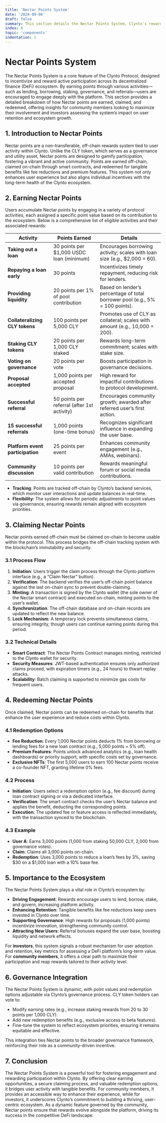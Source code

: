 ```yaml
---
title: 'Nectar Points System'
date: '2024-09-06'
draft: false
summary: This section details the Nectar Points System, Clynto's rewards mechanism for incentivizing user participation. It covers how points are earned through activities like lending, borrowing, staking, governance, and referrals, the process for claiming them on-chain, and their redemption for benefits such as fee reductions. Aimed at community members and investors, it highlights the system's role in fostering engagement within the ecosystem.
index: 6
topic: 'components'
indentation: 1
---
```


# Nectar Points System

The Nectar Points System is a core feature of the Clynto Protocol, designed to incentivize and reward active participation across its decentralized finance (DeFi) ecosystem. By earning points through various activities—such as lending, borrowing, staking, governance, and referrals—users are encouraged to engage deeply with the platform. This section provides a detailed breakdown of how Nectar points are earned, claimed, and redeemed, offering insights for community members looking to maximize their involvement and investors assessing the system’s impact on user retention and ecosystem growth.

## 1. Introduction to Nectar Points

Nectar points are a non-transferable, off-chain rewards system tied to user activity within Clynto. Unlike the CLY token, which serves as a governance and utility asset, Nectar points are designed to gamify participation, fostering a vibrant and active community. Points are earned off-chain, claimed on-chain through smart contracts, and redeemed for tangible benefits like fee reductions and premium features. This system not only enhances user experience but also aligns individual incentives with the long-term health of the Clynto ecosystem.

## 2. Earning Nectar Points

Users accumulate Nectar points by engaging in a variety of protocol activities, each assigned a specific point value based on its contribution to the ecosystem. Below is a comprehensive list of eligible activities and their associated rewards:

| **Activity**                  | **Points Earned**                         | **Details**                                                                 |
|-------------------------------|-------------------------------------------|-----------------------------------------------------------------------------|
| **Taking out a loan**         | 30 points per $1,000 USDC loan (minimum) | Encourages borrowing activity; scales with loan size (e.g., $2,000 = 60). |
| **Repaying a loan early**     | 30 points                                 | Incentivizes timely repayment, reducing risk for lenders.                  |
| **Providing liquidity**       | 20 points per 1% of pool contribution    | Based on lender’s percentage of total borrower pool (e.g., 5% = 100 points). |
| **Collateralizing CLY tokens**| 100 points per 5,000 CLY                 | Promotes use of CLY as collateral; scales with amount (e.g., 10,000 = 200). |
| **Staking CLY tokens**        | 20 points per 1,000 CLY staked           | Rewards long-term commitment; scales with stake size.                     |
| **Voting on governance**      | 20 points per vote                       | Boosts participation in governance decisions.                             |
| **Proposal accepted**         | 1,000 points per accepted proposal       | High reward for impactful contributions to protocol development.          |
| **Successful referral**       | 50 points per referral (after 1st activity) | Encourages community growth; awarded after referred user’s first action.  |
| **15 successful referrals**   | 1,000 points (one-time bonus)            | Recognizes significant influence in expanding the user base.              |
| **Platform event participation** | 25 points per event                    | Enhances community engagement (e.g., AMAs, webinars).                     |
| **Community discussion**      | 10 points per valid contribution         | Rewards meaningful forum or social media contributions.                   |

- **Tracking**: Points are tracked off-chain by Clynto’s backend services, which monitor user interactions and update balances in real-time.
- **Flexibility**: The system allows for periodic adjustments to point values via governance, ensuring rewards remain aligned with ecosystem priorities.

## 3. Claiming Nectar Points

Nectar points earned off-chain must be claimed on-chain to become usable within the protocol. This process bridges the off-chain tracking system with the blockchain’s immutability and security.

### 3.1 Process Flow
1. **Initiation**: Users trigger the claim process through the Clynto platform interface (e.g., a “Claim Nectar” button).
2. **Verification**: The backend verifies the user’s off-chain point balance against the last on-chain sync to prevent double-claiming.
3. **Minting**: A transaction is signed by the Clynto wallet (the sole owner of the Nectar smart contract) and executed on-chain, minting points to the user’s wallet.
4. **Synchronization**: The off-chain database and on-chain records are updated to reflect the new balance.
5. **Lock Mechanism**: A temporary lock prevents simultaneous claims, ensuring integrity, though users can continue earning points during this period.

### 3.2 Technical Details
- **Smart Contract**: The Nectar Points Contract manages minting, restricted to the Clynto wallet for security.
- **Security Measures**: JWT-based authentication ensures only authorized claims proceed, with expiration timers (e.g., 24 hours) to thwart replay attacks.
- **Scalability**: Batch claiming is supported to minimize gas costs for frequent users.

## 4. Redeeming Nectar Points

Once claimed, Nectar points can be redeemed on-chain for benefits that enhance the user experience and reduce costs within Clynto.

### 4.1 Redemption Options
- **Fee Reduction**: Every 1,000 Nectar points deducts 1% from borrowing or lending fees for a new loan contract (e.g., 5,000 points = 5% off).
- **Premium Features**: Points unlock advanced analytics (e.g., loan health dashboards) or priority support, with specific costs set by governance.
- **Exclusive NFTs**: The first 5,000 users to earn 100 Nectar points receive a co-founder NFT, granting lifetime 0% fees.

### 4.2 Process
- **Initiation**: Users select a redemption option (e.g., fee discount) during loan contract signing or via a dedicated interface.
- **Verification**: The smart contract checks the user’s Nectar balance and applies the benefit, deducting the corresponding points.
- **Execution**: The updated fee or feature access is reflected immediately, with the transaction synced to the blockchain.

### 4.3 Example
- **User A**: Earns 3,000 points (1,000 from staking 50,000 CLY, 2,000 from governance votes).
- **Claim**: Claims all 3,000 points on-chain.
- **Redemption**: Uses 3,000 points to reduce a loan’s fees by 3%, saving $30 on a $1,000 loan with a 10% base fee.

## 5. Importance to the Ecosystem

The Nectar Points System plays a vital role in Clynto’s ecosystem by:
- **Driving Engagement**: Rewards encourage users to lend, borrow, stake, and govern, increasing platform activity.
- **Enhancing Retention**: Tangible benefits like fee reductions keep users invested in Clynto over time.
- **Supporting Governance**: High rewards for proposals (1,000 points) incentivize innovation, strengthening community control.
- **Attracting New Users**: Referral bonuses expand the user base, boosting liquidity and network effects.

For **investors**, this system signals a robust mechanism for user adoption and retention, key metrics for assessing a DeFi platform’s long-term value. For **community members**, it offers a clear path to maximize their participation and reap rewards tailored to their activity level.

## 6. Governance Integration

The Nectar Points System is dynamic, with point values and redemption options adjustable via Clynto’s governance process. CLY token holders can vote to:
- Modify earning rates (e.g., increase staking rewards from 20 to 30 points per 1,000 CLY).
- Add new redemption benefits (e.g., exclusive access to beta features).
- Fine-tune the system to reflect ecosystem priorities, ensuring it remains equitable and effective.

This integration ties Nectar points to the broader governance framework, reinforcing their role as a community-driven incentive.

## 7. Conclusion

The Nectar Points System is a powerful tool for fostering engagement and rewarding participation within Clynto. By offering clear earning opportunities, a secure claiming process, and valuable redemption options, it bridges user activity with tangible benefits. For community members, it provides an accessible way to enhance their experience, while for investors, it underscores Clynto’s commitment to building a thriving, user-centric ecosystem. As a dynamic feature governed by the community, Nectar points ensure that rewards evolve alongside the platform, driving its success in the competitive DeFi landscape.
